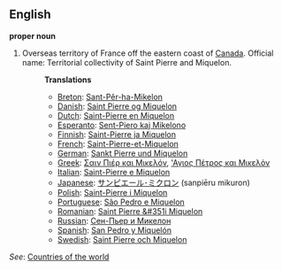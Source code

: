 ==English==

'''proper noun'''

# Overseas territory of France off the eastern coast of [[Canada]]. Official name: Territorial collectivity of Saint Pierre and Miquelon.
#:'''Translations'''
#:*[[Breton]]: [[Sant-Pêr-ha-Mikelon]]
#:*[[Danish]]: [[Saint Pierre og Miquelon]]
#:*[[Dutch]]: [[Saint-Pierre en Miquelon]]
#:*[[Esperanto]]: [[Sent-Piero kaj Mikelono]]
#:*[[Finnish]]: [[Saint-Pierre ja Miquelon]]
#:*[[French]]: [[Saint-Pierre-et-Miquelon]]
#:*[[German]]: [[Sankt Pierre und Miquelon]]
#:*[[Greek]]: [[Σαιν Πιέρ και Μικελόν]], [['Αγιος Πέτρος και Μικελόν]]
#:*[[Italian]]: [[Saint-Pierre e Miquelon]]
#:*[[Japanese]]: [[サンピエール･ミクロン]] (sanpiēru mikuron)
#:*[[Polish]]: [[Saint-Pierre i Miquelon]]
#:*[[Portuguese]]: [[São Pedro e Miquelon]]
#:*[[Romanian]]: [[Saint Pierre &#351i Miquelon]]
#:*[[Russian]]: [[Сен-Пьер и Микелон]]
#:*[[Spanish]]: [[San Pedro y Miquelón]]
#:*[[Swedish]]: [[Saint Pierre och Miquelon]]

''See'': [[Countries of the world]]